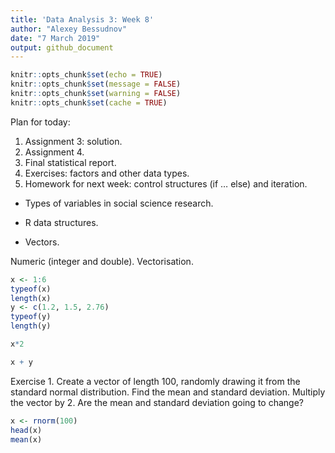 ```yaml
---
title: 'Data Analysis 3: Week 8'
author: "Alexey Bessudnov"
date: "7 March 2019"
output: github_document
---
```


```r
knitr::opts_chunk$set(echo = TRUE)
knitr::opts_chunk$set(message = FALSE)
knitr::opts_chunk$set(warning = FALSE)
knitr::opts_chunk$set(cache = TRUE)

```
Plan for today:

1. Assignment 3: solution.
2. Assignment 4.
3. Final statistical report.
4. Exercises: factors and other data types.
5. Homework for next week: control structures (if ... else) and iteration.


- Types of variables in social science research.

- R data structures.

- Vectors.

Numeric (integer and double). Vectorisation.

```r
x <- 1:6
typeof(x)
length(x)
y <- c(1.2, 1.5, 2.76)
typeof(y)
length(y)

x*2

x + y

```

Exercise 1. Create a vector of length 100, randomly drawing it from the standard normal distribution. Find the mean and standard deviation. Multiply the vector by 2. Are the mean and standard deviation going to change?

```r
x <- rnorm(100)
head(x)
mean(x)
mean(x*2)
sd(x)
sd(x*2)

```

Exercise 2. Read the individual wave 8 UndSoc data and extract the variable for age from the data frame. What type is it?

```r
library(tidyverse)
df <- read_tsv("data/UKDA-6614-tab/tab/ukhls_w8/h_indresp.tab")
df %>% pull(h_age_dv) %>% typeof()
df %>% pull(h_age_dv) %>% table()
age <- df %>% pull(h_age_dv)
typeof(age)
age <- as.integer(age)
typeof(age)

```

Logical vectors.

Exercise 3. Convert sex into a logical vector for being male. Calculate the proportion of men in the data set.

```r
sex <- df %>% pull(h_sex_dv)
male <- ifelse(sex == 1, TRUE, FALSE)
head(male)
typeof(male)
TRUE == 1
FALSE == 0

mean(male)

```

Character vectors.

Exercise 4. Convert sex into a character vector with the values "male" and "female".

```r
sex_chr <- ifelse(sex == 1, "male",
                  ifelse(sex == 2, "female", NA))
typeof(sex_chr)

x <- 1:6
x
x <- as.character(x)
x
mean(x)
x <- as.numeric(x)
x
y <- c("1", "a", "2")
as.numeric(y)

```

Factors (augmented numeric).

Exercise 5. Convert sex into a factor. Change the order of levels.

```r
library(tidyverse)
library(forcats)

sex_fct <- factor(sex_chr)
typeof(sex_fct)
class(sex_fct)
str(sex_fct)
levels(sex_fct)

sex_fct2 <- factor(sex_chr, levels = c("male", "female"))
levels(sex_fct2)

sex_fct3 <- fct_relevel(sex_chr, "male")
levels(sex_fct3)

sex_fct3 %>%
  as_tibble() %>%
  filter(!is.na(sex_fct3)) %>%
  ggplot(aes(x = value)) +
  geom_bar()

sex_fct %>%
  as_tibble() %>%
  filter(!is.na(sex_fct3)) %>%
  ggplot(aes(x = value)) +
  geom_bar()
```

Matrices and data frames.

```r
x <- matrix(1:10, nrow = 2)
x

y <- data.frame(x = c(TRUE, FALSE, TRUE), y = 1:3, z = letters[1:3])
y
``` 

Lists.

Exercise 6. Make a list of four elements containing: 1) the vector from exercise 1, 2) the vector from exercise 3, 3) TRUE, 4) a list with your name and your surname.

```r
l1 <- list(x, sex_chr, TRUE, list("Alexey", "Bessudnov"))
str(l1)

a <- l1[2]
typeof(a)
b <- l1[[2]]
typeof(b)

l1[[4]][[2]]
```


Exercise 7. Regress earnings on age and age squared. Extract regression coefficients as a vector.

```r
m1 <- lm(h_fimnnet_dv ~ h_age_dv + I(h_age_dv^2), df)
m1
summary(m1)
typeof(m1)
str(m1)

m1$coefficients
m1[[1]]
typeof(m1$coefficients)

```

Missing values.

Other data types: dates and times.









